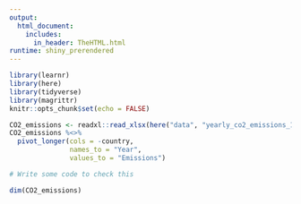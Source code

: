 ```yaml
---
output: 
  html_document:
    includes:
      in_header: TheHTML.html
runtime: shiny_prerendered
---
```


```r
library(learnr)
library(here)
library(tidyverse)
library(magrittr)
knitr::opts_chunk$set(echo = FALSE)
```

```r
CO2_emissions <- readxl::read_xlsx(here("data", "yearly_co2_emissions_1000_tonnes.xlsx"))
CO2_emissions %<>%
  pivot_longer(cols = -country,
               names_to = "Year",
               values_to = "Emissions")
```

```r
# Write some code to check this
```

```r
dim(CO2_emissions)
```
<div data-iframe-height></div>
